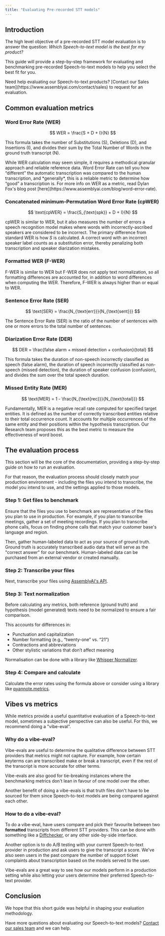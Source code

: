 ```yaml
---
title: "Evaluating Pre-recorded STT models"
---
```


## Introduction

The high level objective of a pre-recorded STT model evaluation is to answer the question: *Which Speech-to-text model is the best for my product?*

This guide will provide a step-by-step framework for evaluating and benchmarking pre-recorded Speech-to-text models to help you select the best fit for you.

<Note>
    Need help evaluating our Speech-to-text products? [Contact our Sales team](https://www.assemblyai.com/contact/sales) to request for an evaluation.
</Note>

## Common evaluation metrics

### Word Error Rate (WER)

$$
WER = \frac{S + D + I}{N}
$$

This formula takes the number of Substitutions (S), Deletions (D), and Insertions (I), and divides their sum by the Total Number of Words in the ground truth transcript (N).

<Note>
    While WER calculation may seem simple, it requires a methodical granular approach and reliable reference data.
    Word Error Rate can tell you how “different” the automatic transcription was compared to the human transcription, and *generally*, this is a reliable metric to determine how “good” a transcription is. For more info on WER as a metric, read Dylan Fox's blog post [here](https://www.assemblyai.com/blog/word-error-rate).
</Note>

### Concatenated minimum-Permutation Word Error Rate (cpWER)

$$
\text{cpWER} = \frac{S_{\text{spk}} + D + I}{N}
$$

cpWER is similar to WER, but it also measures the number of errors a speech recognition model makes where words with incorrectly-ascribed speakers are considered to be incorrect. The primary difference from standard WER is how *S* is calculated. A correct word with an incorrect speaker label counts as a substitution error, thereby penalizing both transcription and speaker diarization mistakes.

### Formatted WER (F-WER)

F-WER is similar to WER but F-WER does not apply text normalization, so all formatting differences are accounted for, in addition to word differences when computing the WER. Therefore, F-WER is always higher than or equal to WER.


### Sentence Error Rate (SER)

$$
\text{SER} = \frac{N_{\text{err}}}{N_{\text{sent}}}
$$

The Sentence Error Rate (SER) is the ratio of the number of sentences with one or more errors to the total number of sentences.

### Diarization Error Rate (DER)

$$
DER = \frac{false alarm + missed detection + confusion}{total}
$$

This formula takes the duration of non-speech incorrectly classified as speech (false alarm), the duration of speech incorrectly classified as non-speech (missed detection), the duration of speaker confusion (confusion), and divides the sum over the total speech duration.

### Missed Entity Rate (MER)

$$
\text{MER} = 1 - \frac{N_{\text{rec}}}{N_{\text{total}}}
$$

Fundamentally, MER is a negative recall rate computed for specified target entities. It is defined as the number of correctly transcribed entities relative to their total occurrence count. It accounts for multiple occurrences of the same entity and their positions within the hypothesis transcription. Our Research team proposes this as the best metric to measure the effectiveness of word boost.

## The evaluation process

This section will be the core of the documentation, providing a step-by-step guide on how to run an evaluation.

For that reason, the evaluation process should closely match your production environment - including the files you intend to transcribe, the model you intend to use, and the settings applied to those models.

### Step 1: Get files to benchmark

Ensure that the files you use to benchmark are representative of the files you plan to use in production. For example, if you plan to transcribe meetings, gather a set of meeting recordings. If you plan to transcribe phone calls, focus on finding phone calls that match your customer base's language and region.

Then, gather human-labeled data to act as your source of ground truth. Ground truth is accurately transcribed audio data that will serve as the "correct answer" for our benchmark. Human-labeled data can be purchased from an external vendor or created manually.

### Step 2: Transcribe your files

Next, transcribe your files using [AssemblyAI's API](/docs/getting-started/transcribe-an-audio-file).

### Step 3: Text normalization

Before calculating any metrics, both reference (ground truth) and hypothesis (model generated) texts need to be normalized to ensure a fair comparison.

This accounts for differences in:
- Punctuation and capitalization
- Number formatting (e.g., “twenty-one” vs. “21”)
- Contractions and abbreviations
- Other stylistic variations that don’t affect meaning

Normalisation can be done with a library like [Whisper Normalizer](https://pypi.org/project/whisper-normalizer/).

### Step 4: Compare and calculate

Calculate the error rates using the formula above or consider using a library like [pyannote.metrics](https://github.com/pyannote/pyannote-metrics).

## Vibes vs metrics

While metrics provide a useful quantitative evaluation of a Speech-to-text model, sometimes a subjective perspective can also be useful. For this, we recommend doing a "vibe-eval".

### Why do a vibe-eval?

Vibe-evals are useful to determine the qualitative difference between STT providers that metrics might not capture. For example, how certain keyterms can are transcribed make or break a transcript, even if the rest of the transcript is more accurate for other terms.

Vibe-evals are also good for tie-breaking instances where the benchmarking metrics don't lean in favour of one model over the other.

Another benefit of doing a vibe-evals is that truth files don't have to be sourced for them since Speech-to-text models are being compared against each other.

### How to do a vibe-eval?

To do a vibe-eval, have users compare and pick their favourite between two __formatted__ transcripts from different STT providers. This can be done with something like a [Diffchecker](https://www.diffchecker.com/), or any other side-by-side interface.

Another option is to do A/B testing with your current Speech-to-text provider in production and ask users to give the transcript a score. We've also seen users in the past compare the number of support ticket complaints about transcription based on the models served to the user.

Vibe-evals are a great way to see how our models perform in a production setting while also letting your users determine their preferred Speech-to-text provider.

## Conclusion

We hope that this short guide was helpful in shaping your evaluation methodology.

Have more questions about evaluating our Speech-to-text models? [Contact our sales team](https://www.assemblyai.com/contact/sales) and we can help.
